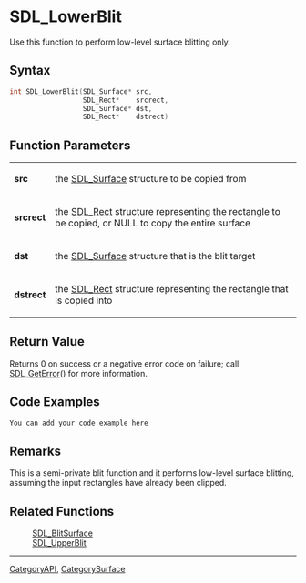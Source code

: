 
= SDL_LowerBlit =
Use this function to perform low-level surface blitting only.


== Syntax ==
<syntaxhighlight lang='c++'>
int SDL_LowerBlit(SDL_Surface* src,
                  SDL_Rect*    srcrect,
                  SDL_Surface* dst,
                  SDL_Rect*    dstrect)
</syntaxhighlight>

== Function Parameters ==
{|
|'''src'''
|the [[SDL_Surface]] structure to be copied from
|-
|'''srcrect'''
|the [[SDL_Rect]] structure representing the rectangle to be copied, or NULL to copy the entire surface
|-
|'''dst'''
|the [[SDL_Surface]] structure that is the blit target
|-
|'''dstrect'''
|the [[SDL_Rect]] structure representing the rectangle that is copied into
|}

== Return Value ==
Returns 0 on success or a negative error code on failure; call [[SDL_GetError]]() for more information.

== Code Examples ==
<syntaxhighlight lang='c++'>
You can add your code example here
</syntaxhighlight>

== Remarks ==
This is a semi-private blit function and it performs low-level surface blitting, assuming the input rectangles have already been clipped.

== Related Functions ==
:[[SDL_BlitSurface]]
:[[SDL_UpperBlit]]

----
[[CategoryAPI]], [[CategorySurface]]
